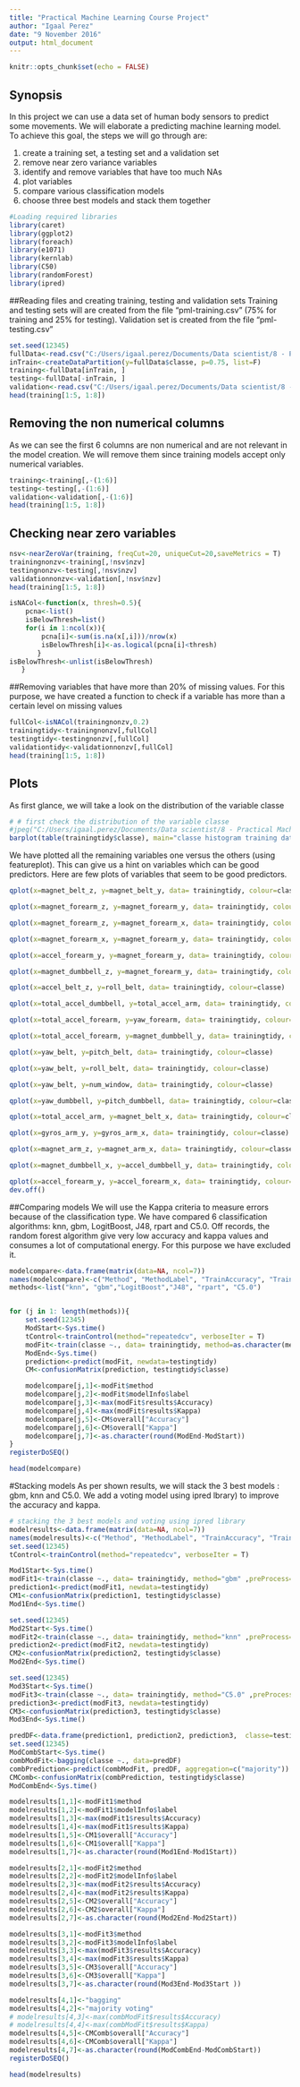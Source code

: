 ```yaml
---
title: "Practical Machine Learning Course Project"
author: "Igaal Perez"
date: "9 November 2016"
output: html_document
---
```


```r
knitr::opts_chunk$set(echo = FALSE)
```

## Synopsis

In this project we can use a data set of human body sensors to predict some movements.
We will elaborate a predicting machine learning model.
To achieve this goal, the steps we will go through are:

1. create a training set, a testing set and a validation set
2. remove near zero variance variables
3. identify and remove variables that have too much NAs
4. plot variables
5. compare various classification models
6. choose three best models and stack them together

```r
#Loading required libraries
library(caret)
library(ggplot2)
library(foreach)
library(e1071)
library(kernlab)
library(C50)
library(randomForest)
library(ipred)
```

##Reading files and creating training, testing and validation sets
Training and testing sets will are  created from the file "pml-training.csv" (75% for training and 25% for testing).
Validation set is created from the file "pml-testing.csv"

```r
set.seed(12345)
fullData<-read.csv("C:/Users/igaal.perez/Documents/Data scientist/8 - Practical Machine Learning/pml-training.csv", stringsAsFactors = F)
inTrain<-createDataPartition(y=fullData$classe, p=0.75, list=F)
training<-fullData[inTrain, ]
testing<-fullData[-inTrain, ]
validation<-read.csv("C:/Users/igaal.perez/Documents/Data scientist/8 - Practical Machine Learning/pml-testing.csv", stringsAsFactors = F)
head(training[1:5, 1:8])
```

## Removing the non numerical columns
As we can see the first 6 columns are non numerical and are not relevant in the model creation. We will remove them since training models accept only numerical variables.
```r
training<-training[,-(1:6)]
testing<-testing[,-(1:6)]
validation<-validation[,-(1:6)]
head(training[1:5, 1:8])
```

## Checking near zero variables
```r
nsv<-nearZeroVar(training, freqCut=20, uniqueCut=20,saveMetrics = T)
trainingnonzv<-training[,!nsv$nzv]
testingnonzv<-testing[,!nsv$nzv]
validationnonzv<-validation[,!nsv$nzv]
head(training[1:5, 1:8])
```


```r
isNACol<-function(x, thresh=0.5){
    pcna<-list()
    isBelowThresh=list()
    for(i in 1:ncol(x)){
        pcna[i]<-sum(is.na(x[,i]))/nrow(x)
        isBelowThresh[i]<-as.logical(pcna[i]<thresh)
       }
isBelowThresh<-unlist(isBelowThresh)
   }
```

##Removing variables that have more than 20% of missing values. For this purpose, we have created a function to check if a variable has more than a certain level on missing values
```r
fullCol<-isNACol(trainingnonzv,0.2)
trainingtidy<-trainingnonzv[,fullCol]
testingtidy<-testingnonzv[,fullCol]
validationtidy<-validationnonzv[,fullCol]
head(training[1:5, 1:8])
```


## Plots
As first glance, we will take a look on the distribution of the variable classe

```r
# # first check the distribution of the variable classe
#jpeg("C:/Users/igaal.perez/Documents/Data scientist/8 - Practical Machine Learning/barplot classe histogram - training dataset.jpg", width=600,height=600)
barplot(table(trainingtidy$classe), main="classe histogram training dataset")

```

We have plotted all the remaining variables one versus the others (using featureplot). This can give us a hint on variables which can be good predictors.
Here are few plots of variables that seem to be good predictors.

```r
qplot(x=magnet_belt_z, y=magnet_belt_y, data= trainingtidy, colour=classe)

qplot(x=magnet_forearm_z, y=magnet_forearm_y, data= trainingtidy, colour=classe)

qplot(x=magnet_forearm_z, y=magnet_forearm_x, data= trainingtidy, colour=classe)

qplot(x=magnet_forearm_x, y=magnet_forearm_y, data= trainingtidy, colour=classe)

qplot(x=accel_forearm_y, y=magnet_forearm_y, data= trainingtidy, colour=classe)

qplot(x=magnet_dumbbell_z, y=magnet_forearm_y, data= trainingtidy, colour=classe)

qplot(x=accel_belt_z, y=roll_belt, data= trainingtidy, colour=classe)

qplot(x=total_accel_dumbbell, y=total_accel_arm, data= trainingtidy, colour=classe)

qplot(x=total_accel_forearm, y=yaw_forearm, data= trainingtidy, colour=classe)

qplot(x=total_accel_forearm, y=magnet_dumbbell_y, data= trainingtidy, colour=classe)

qplot(x=yaw_belt, y=pitch_belt, data= trainingtidy, colour=classe)

qplot(x=yaw_belt, y=roll_belt, data= trainingtidy, colour=classe)

qplot(x=yaw_belt, y=num_window, data= trainingtidy, colour=classe)

qplot(x=yaw_dumbbell, y=pitch_dumbbell, data= trainingtidy, colour=classe)

qplot(x=total_accel_arm, y=magnet_belt_x, data= trainingtidy, colour=classe)

qplot(x=gyros_arm_y, y=gyros_arm_x, data= trainingtidy, colour=classe)

qplot(x=magnet_arm_z, y=magnet_arm_x, data= trainingtidy, colour=classe)

qplot(x=magnet_dumbbell_x, y=accel_dumbbell_y, data= trainingtidy, colour=classe)

qplot(x=accel_forearm_y, y=accel_forearm_x, data= trainingtidy, colour=classe)
dev.off()
```

##Comparing models
We will use the Kappa criteria to measure errors because of the classification type.
We have compared 6 classification algorithms: knn, gbm, LogitBoost, J48, rpart and C5.0.
Off records, the random forest algorithm give very low accuracy and kappa values and consumes a lot of computational energy. For this purpose we have excluded it.
```r
modelcompare<-data.frame(matrix(data=NA, ncol=7))
names(modelcompare)<-c("Method", "MethodLabel", "TrainAccuracy", "TrainKappa", "TestAccuracy" , "TestKappa", "Duration(minutes)")
methods<-list("knn", "gbm","LogitBoost","J48", "rpart", "C5.0")


for (j in 1: length(methods)){
    set.seed(12345) 
    ModStart<-Sys.time()
    tControl<-trainControl(method="repeatedcv", verboseIter = T) 
    modFit<-train(classe ~., data= trainingtidy, method=as.character(methods[j]),preProcess="pca", metric="Kappa", trControl=tControl)
    ModEnd<-Sys.time()
    prediction<-predict(modFit, newdata=testingtidy)
    CM<-confusionMatrix(prediction, testingtidy$classe)

    modelcompare[j,1]<-modFit$method
    modelcompare[j,2]<-modFit$modelInfo$label
    modelcompare[j,3]<-max(modFit$results$Accuracy)
    modelcompare[j,4]<-max(modFit$results$Kappa)
    modelcompare[j,5]<-CM$overall["Accuracy"]  
    modelcompare[j,6]<-CM$overall["Kappa"] 
    modelcompare[j,7]<-as.character(round(ModEnd-ModStart))
}
registerDoSEQ()

head(modelcompare)
```
#Stacking models
As per shown results, we will stack the 3 best models : gbm, knn and C5.0.
We add a voting model using ipred lbrary) to improve the accuracy and kappa.

```r
# stacking the 3 best models and voting using ipred library
modelresults<-data.frame(matrix(data=NA, ncol=7))
names(modelresults)<-c("Method", "MethodLabel", "TrainAccuracy", "TrainKappa", "TestAccuracy" , "TestKappa" , "Duration(minutes)")
set.seed(12345) 
tControl<-trainControl(method="repeatedcv", verboseIter = T)

Mod1Start<-Sys.time()
modFit1<-train(classe ~., data= trainingtidy, method="gbm" ,preProcess="pca", metric="Kappa", trControl=tControl)
prediction1<-predict(modFit1, newdata=testingtidy)
CM1<-confusionMatrix(prediction1, testingtidy$classe)
Mod1End<-Sys.time()

set.seed(12345)
Mod2Start<-Sys.time()
modFit2<-train(classe ~., data= trainingtidy, method="knn" ,preProcess="pca", metric="Kappa", trControl=tControl)
prediction2<-predict(modFit2, newdata=testingtidy)
CM2<-confusionMatrix(prediction2, testingtidy$classe)
Mod2End<-Sys.time()

set.seed(12345)
Mod3Start<-Sys.time()
modFit3<-train(classe ~., data= trainingtidy, method="C5.0" ,preProcess="pca", metric="Kappa", trControl=tControl)
prediction3<-predict(modFit3, newdata=testingtidy)
CM3<-confusionMatrix(prediction3, testingtidy$classe)
Mod3End<-Sys.time()

predDF<-data.frame(prediction1, prediction2, prediction3,  classe=testingtidy$classe)
set.seed(12345)
ModCombStart<-Sys.time()
combModFit<-bagging(classe ~., data=predDF)
combPrediction<-predict(combModFit, predDF, aggregation=c("majority"))
CMComb<-confusionMatrix(combPrediction, testingtidy$classe)
ModCombEnd<-Sys.time()

modelresults[1,1]<-modFit1$method
modelresults[1,2]<-modFit1$modelInfo$label
modelresults[1,3]<-max(modFit1$results$Accuracy)
modelresults[1,4]<-max(modFit1$results$Kappa)
modelresults[1,5]<-CM1$overall["Accuracy"]
modelresults[1,6]<-CM1$overall["Kappa"]
modelresults[1,7]<-as.character(round(Mod1End-Mod1Start))

modelresults[2,1]<-modFit2$method
modelresults[2,2]<-modFit2$modelInfo$label
modelresults[2,3]<-max(modFit2$results$Accuracy)
modelresults[2,4]<-max(modFit2$results$Kappa)
modelresults[2,5]<-CM2$overall["Accuracy"]
modelresults[2,6]<-CM2$overall["Kappa"]
modelresults[2,7]<-as.character(round(Mod2End-Mod2Start))

modelresults[3,1]<-modFit3$method
modelresults[3,2]<-modFit3$modelInfo$label
modelresults[3,3]<-max(modFit3$results$Accuracy)
modelresults[3,4]<-max(modFit3$results$Kappa)
modelresults[3,5]<-CM3$overall["Accuracy"]
modelresults[3,6]<-CM3$overall["Kappa"]
modelresults[3,7]<-as.character(round(Mod3End-Mod3Start ))

modelresults[4,1]<-"bagging"
modelresults[4,2]<-"majority voting"
# modelresults[4,3]<-max(combModFit$results$Accuracy)
# modelresults[4,4]<-max(combModFit$results$Kappa)
modelresults[4,5]<-CMComb$overall["Accuracy"]
modelresults[4,6]<-CMComb$overall["Kappa"]
modelresults[4,7]<-as.character(round(ModCombEnd-ModCombStart))
registerDoSEQ()

head(modelresults)

```


